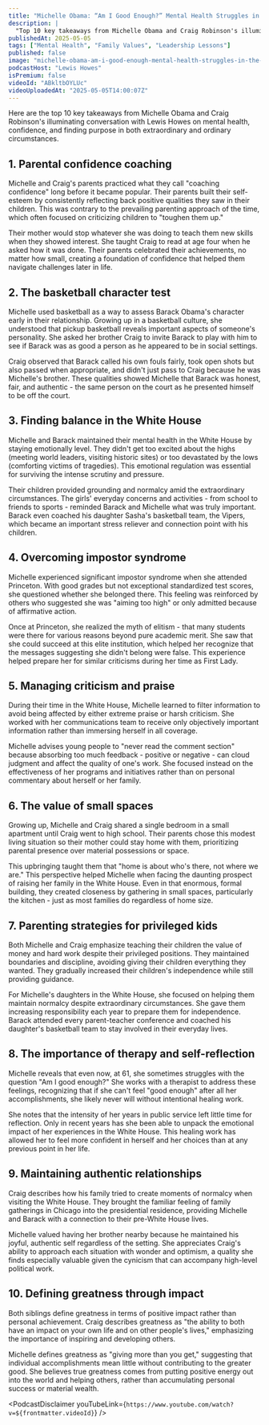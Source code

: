 ```yaml
---
title: "Michelle Obama: “Am I Good Enough?” Mental Health Struggles in the White House & Beyond"
description: |
  "Top 10 key takeaways from Michelle Obama and Craig Robinson's illuminating conversation with Lewis Howes on mental health, confidence, and finding purpose in both extraordinary and ordinary circumstances."
publishedAt: 2025-05-05
tags: ["Mental Health", "Family Values", "Leadership Lessons"]
published: false
image: "michelle-obama-am-i-good-enough-mental-health-struggles-in-the-white-house-and-beyond.jpg"
podcastHost: "Lewis Howes"
isPremium: false
videoId: "ABkltbOYLUc"
videoUploadedAt: "2025-05-05T14:00:07Z"
---
```



<PodcastSummaryPageLayout frontmatter={frontmatter}>
Here are the top 10 key takeaways from Michelle Obama and Craig Robinson's illuminating conversation with Lewis Howes on mental health, confidence, and finding purpose in both extraordinary and ordinary circumstances.

## 1. Parental confidence coaching

Michelle and Craig's parents practiced what they call "coaching confidence" long before it became popular. Their parents built their self-esteem by consistently reflecting back positive qualities they saw in their children. This was contrary to the prevailing parenting approach of the time, which often focused on criticizing children to "toughen them up."

Their mother would stop whatever she was doing to teach them new skills when they showed interest. She taught Craig to read at age four when he asked how it was done. Their parents celebrated their achievements, no matter how small, creating a foundation of confidence that helped them navigate challenges later in life.

## 2. The basketball character test

Michelle used basketball as a way to assess Barack Obama's character early in their relationship. Growing up in a basketball culture, she understood that pickup basketball reveals important aspects of someone's personality. She asked her brother Craig to invite Barack to play with him to see if Barack was as good a person as he appeared to be in social settings.

Craig observed that Barack called his own fouls fairly, took open shots but also passed when appropriate, and didn't just pass to Craig because he was Michelle's brother. These qualities showed Michelle that Barack was honest, fair, and authentic - the same person on the court as he presented himself to be off the court.

## 3. Finding balance in the White House

Michelle and Barack maintained their mental health in the White House by staying emotionally level. They didn't get too excited about the highs (meeting world leaders, visiting historic sites) or too devastated by the lows (comforting victims of tragedies). This emotional regulation was essential for surviving the intense scrutiny and pressure.

Their children provided grounding and normalcy amid the extraordinary circumstances. The girls' everyday concerns and activities - from school to friends to sports - reminded Barack and Michelle what was truly important. Barack even coached his daughter Sasha's basketball team, the Vipers, which became an important stress reliever and connection point with his children.

## 4. Overcoming impostor syndrome

Michelle experienced significant impostor syndrome when she attended Princeton. With good grades but not exceptional standardized test scores, she questioned whether she belonged there. This feeling was reinforced by others who suggested she was "aiming too high" or only admitted because of affirmative action.

Once at Princeton, she realized the myth of elitism - that many students were there for various reasons beyond pure academic merit. She saw that she could succeed at this elite institution, which helped her recognize that the messages suggesting she didn't belong were false. This experience helped prepare her for similar criticisms during her time as First Lady.

## 5. Managing criticism and praise

During their time in the White House, Michelle learned to filter information to avoid being affected by either extreme praise or harsh criticism. She worked with her communications team to receive only objectively important information rather than immersing herself in all coverage.

Michelle advises young people to "never read the comment section" because absorbing too much feedback - positive or negative - can cloud judgment and affect the quality of one's work. She focused instead on the effectiveness of her programs and initiatives rather than on personal commentary about herself or her family.

## 6. The value of small spaces

Growing up, Michelle and Craig shared a single bedroom in a small apartment until Craig went to high school. Their parents chose this modest living situation so their mother could stay home with them, prioritizing parental presence over material possessions or space.

This upbringing taught them that "home is about who's there, not where we are." This perspective helped Michelle when facing the daunting prospect of raising her family in the White House. Even in that enormous, formal building, they created closeness by gathering in small spaces, particularly the kitchen - just as most families do regardless of home size.

## 7. Parenting strategies for privileged kids

Both Michelle and Craig emphasize teaching their children the value of money and hard work despite their privileged positions. They maintained boundaries and discipline, avoiding giving their children everything they wanted. They gradually increased their children's independence while still providing guidance.

For Michelle's daughters in the White House, she focused on helping them maintain normalcy despite extraordinary circumstances. She gave them increasing responsibility each year to prepare them for independence. Barack attended every parent-teacher conference and coached his daughter's basketball team to stay involved in their everyday lives.

## 8. The importance of therapy and self-reflection

Michelle reveals that even now, at 61, she sometimes struggles with the question "Am I good enough?" She works with a therapist to address these feelings, recognizing that if she can't feel "good enough" after all her accomplishments, she likely never will without intentional healing work.

She notes that the intensity of her years in public service left little time for reflection. Only in recent years has she been able to unpack the emotional impact of her experiences in the White House. This healing work has allowed her to feel more confident in herself and her choices than at any previous point in her life.

## 9. Maintaining authentic relationships

Craig describes how his family tried to create moments of normalcy when visiting the White House. They brought the familiar feeling of family gatherings in Chicago into the presidential residence, providing Michelle and Barack with a connection to their pre-White House lives.

Michelle valued having her brother nearby because he maintained his joyful, authentic self regardless of the setting. She appreciates Craig's ability to approach each situation with wonder and optimism, a quality she finds especially valuable given the cynicism that can accompany high-level political work.

## 10. Defining greatness through impact

Both siblings define greatness in terms of positive impact rather than personal achievement. Craig describes greatness as "the ability to both have an impact on your own life and on other people's lives," emphasizing the importance of inspiring and developing others.

Michelle defines greatness as "giving more than you get," suggesting that individual accomplishments mean little without contributing to the greater good. She believes true greatness comes from putting positive energy out into the world and helping others, rather than accumulating personal success or material wealth.

<PodcastDisclaimer
  youTubeLink={`https://www.youtube.com/watch?v=${frontmatter.videoId}`}
/>

</PodcastSummaryPageLayout>
